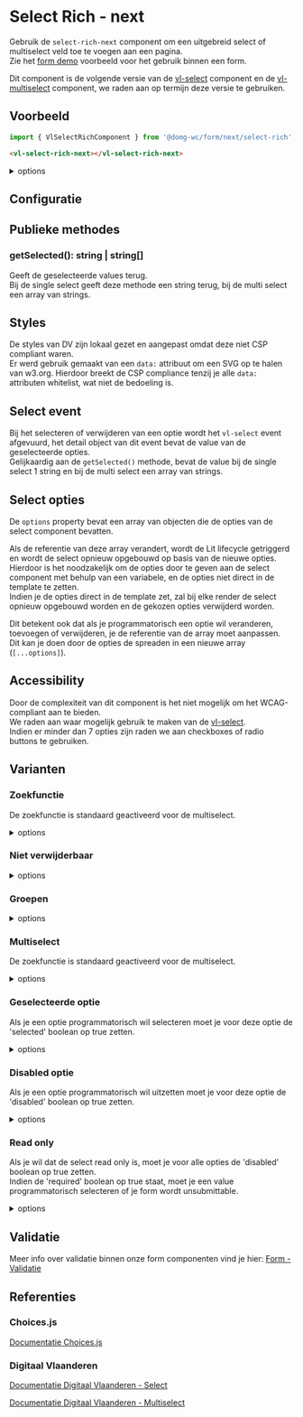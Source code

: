 
# Select Rich - next

<CustomDocMetaData id="form-next-select-rich" />

Gebruik de `select-rich-next` component om een uitgebreid select of multiselect veld toe te voegen aan een pagina.<br/>
Zie het [form demo](/docs/ontwerp-form-demo--documentatie) voorbeeld voor het gebruik binnen een form.

Dit component is de volgende versie van de [vl-select](/docs/elements-select--documentatie) component en de [vl-multiselect](/docs/elements-multiselect--documentatie) component, we raden aan op termijn deze versie te gebruiken.


## Voorbeeld

```js
import { VlSelectRichComponent } from '@domg-wc/form/next/select-rich';
```

```html
<vl-select-rich-next></vl-select-rich-next>
```

<Canvas of={VlSelectRichStories.SelectRichDefault} />

<details>
    <summary>options</summary>
    <Source code={`
    [
        { label: 'Hasselt', value: 'hasselt' },
        { label: 'Turnhout', value: 'turnhout' },
        { label: 'Knokke-Heist', value: 'knokke-heist' },
        { label: 'Waregem', value: 'waregem' },
        { label: 'Lier', value: 'lier' },
        { label: 'Rio Piedras', value: 'rio piedras' }
]`} language="ts" dark={true} />
</details>


## Configuratie

<ArgTypes of={VlSelectRichStories.SelectRichDefault} />


## Publieke methodes

<FormControlPublicMethods />

### getSelected(): string | string[]

Geeft de geselecteerde values terug.<br/>
Bij de single select geeft deze methode een string terug, bij de multi select een array van strings.


## Styles

De styles van DV zijn lokaal gezet en aangepast omdat deze niet CSP compliant waren.<br/>
Er werd gebruik gemaakt van een `data:` attribuut om een SVG op te halen van w3.org.
Hierdoor breekt de CSP compliance tenzij je alle `data:` attributen whitelist, wat niet de bedoeling is.


## Select event

Bij het selecteren of verwijderen van een optie wordt het `vl-select` event afgevuurd, het detail object van dit event bevat de value van de geselecteerde opties.<br/>
Gelijkaardig aan de `getSelected()` methode, bevat de value bij de single select 1 string en bij de multi select een array van strings.


## Select opties

De `options` property bevat een array van objecten die de opties van de select component bevatten.

Als de referentie van deze array verandert, wordt de Lit lifecycle getriggerd en wordt de select opnieuw opgebouwd op basis van de nieuwe opties.<br/>
Hierdoor is het noodzakelijk om de opties door te geven aan de select component met behulp van een variabele, en de opties niet direct in de template te zetten.<br/>
Indien je de opties direct in de template zet, zal bij elke render de select opnieuw opgebouwd worden en de gekozen opties verwijderd worden.

Dit betekent ook dat als je programmatorisch een optie wil veranderen, toevoegen of verwijderen, je de referentie van de array moet aanpassen.<br/>
Dit kan je doen door de opties de spreaden in een nieuwe array (`[...options]`).


## Accessibility

Door de complexiteit van dit component is het niet mogelijk om het WCAG-compliant aan te bieden.<br/>
We raden aan waar mogelijk gebruik te maken van de [vl-select](/docs/form-next-select--documentatie).<br/>
Indien er minder dan 7 opties zijn raden we aan checkboxes of radio buttons te gebruiken.


## Varianten

### Zoekfunctie

De zoekfunctie is standaard geactiveerd voor de multiselect.

<Canvas of={VlSelectRichStories.SelectRichSearch} />

<details>
    <summary>options</summary>
    <Source code={`
    [
        { label: 'Hasselt', value: 'hasselt' },
        { label: 'Turnhout', value: 'turnhout' },
        { label: 'Knokke-Heist', value: 'knokke-heist' },
        { label: 'Waregem', value: 'waregem' },
        { label: 'Lier', value: 'lier' },
        { label: 'Rio Piedras', value: 'rio piedras' }
]`} language="ts" dark={true} />
</details>

### Niet verwijderbaar

<Canvas of={VlSelectRichStories.SelectRichNotDeletable} />

<details>
    <summary>options</summary>
    <Source code={`
    [
        { label: 'Hasselt', value: 'hasselt' },
        { label: 'Turnhout', value: 'turnhout' },
        { label: 'Knokke-Heist', value: 'knokke-heist' },
        { label: 'Waregem', value: 'waregem' },
        { label: 'Lier', value: 'lier' },
        { label: 'Rio Piedras', value: 'rio piedras' }
]`} language="ts" dark={true} />
</details>

### Groepen

<Canvas of={VlSelectRichStories.SelectRichGroups} />

<details>
    <summary>options</summary>
    <Source code={`
    [
         {
            label: 'België',
            value: '',
            choices: [
                { label: 'Hasselt', value: 'hasselt' },
                { label: 'Turnhout', value: 'turnhout' },
                { label: 'Knokke-Heist', value: 'knokke-heist' },
                { label: 'Waregem', value: 'waregem' },
                { label: 'Lier', value: 'lier' },
            ],
        },
        {
            label: 'Puerto Rico',
            value: '',
            choices: [{ label: 'Rio Piedras', value: 'rio piedras' }],
        }
]`} language="ts" dark={true} />
</details>

### Multiselect

De zoekfunctie is standaard geactiveerd voor de multiselect.

<Canvas of={VlSelectRichStories.SelectRichMultiple} />

<details>
    <summary>options</summary>
    <Source code={`
    [
        { label: 'Padel', value: 'padel' },
        { label: 'Dans', value: 'dans' },
        { label: 'Drummen', value: 'drummen' },
        { label: 'Zwemmen', value: 'zwemmen' },
        { label: 'Boardgames', value: 'boardgames' },
        { label: 'Fietsen', value: 'fietsen' }
]`} language="ts" dark={true} />
</details>

### Geselecteerde optie

Als je een optie programmatorisch wil selecteren moet je voor deze optie de 'selected' boolean op true zetten.

<Canvas of={VlSelectRichStories.SelectRichSelectedOption} />

<details>
    <summary>options</summary>
    <Source code={`
    [
        { label: 'Hasselt', value: 'hasselt', selected: true },
        { label: 'Turnhout', value: 'turnhout' },
        { label: 'Knokke-Heist', value: 'knokke-heist' },
        { label: 'Waregem', value: 'waregem' },
        { label: 'Lier', value: 'lier' },
        { label: 'Rio Piedras', value: 'rio piedras' }
]`} language="ts" dark={true} />
</details>

### Disabled optie

Als je een optie programmatorisch wil uitzetten moet je voor deze optie de 'disabled' boolean op true zetten.

<Canvas of={VlSelectRichStories.SelectRichDisabledOption} />

<details>
    <summary>options</summary>
    <Source code={`
    [
        { label: 'Hasselt', value: 'hasselt', disabled: true },
        { label: 'Turnhout', value: 'turnhout' },
        { label: 'Knokke-Heist', value: 'knokke-heist' },
        { label: 'Waregem', value: 'waregem' },
        { label: 'Lier', value: 'lier' },
        { label: 'Rio Piedras', value: 'rio piedras' }
]`} language="ts" dark={true} />
</details>

### Read only

Als je wil dat de select read only is, moet je voor alle opties de 'disabled' boolean op true zetten.<br/>
Indien de 'required' boolean op true staat, moet je een value programmatorisch selecteren of je form wordt unsubmittable.

<Canvas of={VlSelectRichStories.SelectRichReadOnly} />

<details>
    <summary>options</summary>
    <Source code={`
    [
        { label: 'Hasselt', value: 'hasselt', disabled: true, selected: true },
        { label: 'Turnhout', value: 'turnhout', disabled: true },
        { label: 'Knokke-Heist', value: 'knokke-heist', disabled: true },
        { label: 'Waregem', value: 'waregem', disabled: true },
        { label: 'Lier', value: 'lier', disabled: true },
        { label: 'Rio Piedras', value: 'rio piedras', disabled: true }
]`} language="ts" dark={true} />
</details>

## Validatie

Meer info over validatie binnen onze form componenten vind je hier: [Form - Validatie](/docs/ontwerp-form-validation--documentatie)


## Referenties

### Choices.js

[Documentatie Choices.js](https://github.com/Choices-js/Choices)

### Digitaal Vlaanderen

[Documentatie Digitaal Vlaanderen - Select](https://overheid.vlaanderen.be/webuniversum/v3/documentation/forms/vl-ui-select)

[Documentatie Digitaal Vlaanderen - Multiselect](https://overheid.vlaanderen.be/webuniversum/v3/documentation/forms/vl-ui-multiselect)
